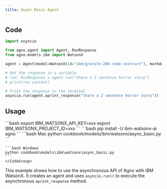 ```yaml
---
title: Async Basic Agent
---
```


## Code

```python cookbook/models/ibm/watsonx/async_basic.py
import asyncio

from agno.agent import Agent, RunResponse
from agno.models.ibm import WatsonX

agent = Agent(model=WatsonX(id="ibm/granite-20b-code-instruct"), markdown=True)

# Get the response in a variable
# run: RunResponse = agent.run("Share a 2 sentence horror story")
# print(run.content)

# Print the response in the terminal
asyncio.run(agent.aprint_response("Share a 2 sentence horror story"))
```

## Usage

<Steps>
  <Snippet file="create-venv-step.mdx" />

  <Step title="Set your API key">
    ```bash
    export IBM_WATSONX_API_KEY=xxx
    export IBM_WATSONX_PROJECT_ID=xxx
    ```
  </Step>

  <Step title="Install libraries">
    ```bash
    pip install -U ibm-watsonx-ai agno
    ```
  </Step>

  <Step title="Run Agent">
    <CodeGroup>
    ```bash Mac
    python cookbook/models/ibm/watsonx/async_basic.py
    ```

    ```bash Windows
    python cookbook\models\ibm\watsonx\async_basic.py
    ```
    </CodeGroup>
  </Step>
</Steps>

This example shows how to use the asynchronous API of Agno with IBM WatsonX. It creates an agent and uses `asyncio.run()` to execute the asynchronous `aprint_response` method. 
